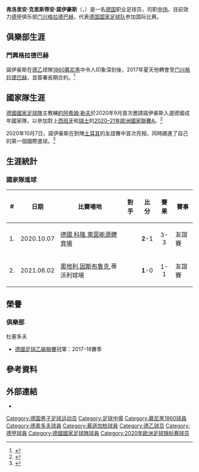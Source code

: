 {{NoteTA
|G1=足球
|G2=uefa
|G3=德甲
|1=zh-cn:诺伊豪斯; zh-hk:尼奧侯斯; zh-tw:諾伊豪斯;
}}
{{Infobox football biography
| name                =  弗洛里安·諾伊豪斯<br />Florian Neuhaus
| image               = Neuhaus,_Florian_DÜS_17-18_WP.jpg
| caption             = 
| fullname            =	Florian Christian Neuhaus
| birth_date          = {{birth date and age|1997|3|16}}
| birth_place         = {{GER}}[[萊希河畔蘭茨貝格|萊希河畔蘭茨貝格]]
| height              = {{convert|1.82|m|ftin|0|abbr=on}}
| position            = 中場
| currentclub         = [[門興格拉德巴赫足球俱樂部|門興格拉德巴赫]]
| clubnumber          = 32
| youthyears1         = 
| youthclubs1         = VfL Kaufering
| youthyears2         = {{0|0000}}–2016
| youthclubs2         = [[1860慕尼黑體育會|1860慕尼黑]]
| years1              = 2016–2017
| clubs1              =  [[1860慕尼黑II|1860慕尼黑二隊]]
| caps1               = 6
| goals1              = 1
| years2              = 2016–2017
| clubs2              = [[1860慕尼黑體育會|1860慕尼黑]]
| caps2               = 12
| goals2              = 0
| years3              = 2017–
| clubs3              = [[門興格拉德巴赫足球俱樂部|門興格拉德巴赫]]
| caps3               = 108
| goals3             = 16
| years4              = 2017–2018
| clubs4              = → [[福爾圖娜杜塞爾多夫|杜塞多夫]]
| caps4               = 27
| goals4             = 6
| nationalyears1 = 2016–2017 
| nationalteam1 = [[德國20歲以下國家足球隊|德國U20]]  
| nationalcaps1 =  6
| nationalgoals1 =  0
| nationalyears2 = 2017–2019 
| nationalteam2 = [[德國21歲以下國家足球隊|德國U21]] 
| nationalcaps2 = 17
| nationalgoals2 = 1
| nationalyears3 = 2020–
| nationalteam3  = [[德國國家足球隊|德國]]
| nationalcaps3  = 9
| nationalgoals3 = 2
| club-update  = 2022年1月7日
| ntupdate = 2021年11月14日
}}
'''弗洛里安·克里斯蒂安·諾伊豪斯'''（{{lang-de|Florian Christian Neuhaus}}，{{bd|1997年|3月16日}}）是一名[[德国|德国]]职业足球员，司职[[中场|中场]]。目前效力[[德甲|德甲]]俱乐部[[门兴格拉德巴赫|门兴格拉德巴赫]]，代表[[德国国家足球队|德国国家足球队]]参加国际比赛。

== 俱樂部生涯 ==
=== 門興格拉德巴赫 ===
諾伊豪斯在[[德國足球乙級聯賽|德乙]]球隊[[1860慕尼黑體育會|1860慕尼黑]]中令人印象深刻後，2017年夏天他轉會至[[门兴格拉德巴赫足球俱乐部|门兴格拉德巴赫]]，並簽署長期合約。<ref name="Borussiacontract">{{cite web|url=https://bulinews.com/news/3918/official-florian-neuhaus-signs-new-gladbach-deal|title=Florian Neuhaus signs new Gladbach deal|website=Bulinews|date=2019-11-19|access-date=2021-01-10|archive-date=2022-05-10|archive-url=https://web.archive.org/web/20220510043227/https://bulinews.com/news/3918/official-florian-neuhaus-signs-new-gladbach-deal}}</ref>  

== 國家隊生涯 ==
[[德國國家足球隊|德國國家足球隊]]主教練[[約阿希姆·勒夫|約阿希姆·勒夫]]於2020年9月首次邀請諾伊豪斯入選德國成年國家隊，以參加對上[[西班牙國家足球隊|西班牙]]和[[瑞士國家足球隊|瑞士]]的[[2020–21年歐洲國家聯賽A|2020–21年歐洲國家聯賽A]]。<ref>{{cite web|url=https://www.dfb.de/news/detail/loew-verantwortung-gegenueber-den-spielern-218420/|title=Löw: "Ich habe Verantwortung gegenüber den Spielern"|date=2020-08-25|publisher=[[德國足球協會|DFB]]|language=de|access-date=2020-09-06|archive-date=2022-01-08|archive-url=https://web.archive.org/web/20220108050145/https://www.dfb.de/news/detail/loew-verantwortung-gegenueber-den-spielern-218420/}}</ref>

2020年10月7日，諾伊豪斯在對陣[[土耳其國家足球隊|土耳其]]的友誼賽中首次亮相，同時踢進了自己的第一個國際進球。<ref>{{cite web|url=https://www.dfb.de/die-mannschaft/news-detail/33-last-minute-treffer-verhindert-heimsieg-220168/|title=3:3! Last-Minute-Treffer verhindert Heimsieg|date=2020-10-07|publisher=[[德國足球協會|DFB]]|language=de|access-date=2021-01-10|archive-date=2021-10-31|archive-url=https://web.archive.org/web/20211031101140/https://www.dfb.de/die-mannschaft/news-detail/33-last-minute-treffer-verhindert-heimsieg-220168/}}</ref>

== 生涯統計 ==
=== 國家隊進球 ===
{{updated|2021年06月02日}}
{| class="wikitable"
|-
! # !! 日期 !!  比賽場地 !! 對手 !! 比分 !! 賽果 !! 賽事
|-
| 1. || 2020.10.07 || [[德國|德國]],[[科隆|科隆]],[[萊茵能源體育場|萊茵能源體育場]] || {{fb|Turkey}} || <center>'''2'''-1</center>  || <center>3-3</center>  || 友誼賽
|-
| 2. || 2021.06.02 || [[奧地利|奧地利]],[[因斯布鲁克|因斯布鲁克]],蒂沃利球場 || {{fb|Denmark}} || <center>'''1'''-0</center>  || <center>1-1</center>  || 友誼賽
|}

== 榮譽 ==
=== 俱樂部 ===
;{{flagicon|GER}} 杜塞多夫
* [[德國足球乙級聯賽|德國足球乙級聯賽]]冠軍：2017–18賽季

== 參考資料 ==
{{Reflist}}

==外部連結==
* {{Soccerway}}

{{慕遜加柏球員名單}}
{{2020年欧洲足球锦标赛德国参赛名单}}

{{DEFAULTSORT: Neuhaus,Florian}}
[[Category:德国男子足球运动员|Category:德国男子足球运动员]]
[[Category:足球中場|Category:足球中場]]
[[Category:慕尼黑1860球員|Category:慕尼黑1860球員]]
[[Category:德素多夫球員|Category:德素多夫球員]]
[[Category:慕遜加柏球員|Category:慕遜加柏球員]]
[[Category:德乙球员|Category:德乙球员]]
[[Category:德甲球員|Category:德甲球員]]
[[Category:德國國家足球隊球員|Category:德國國家足球隊球員]]
[[Category:2020年欧洲足球锦标赛球员|Category:2020年欧洲足球锦标赛球员]]